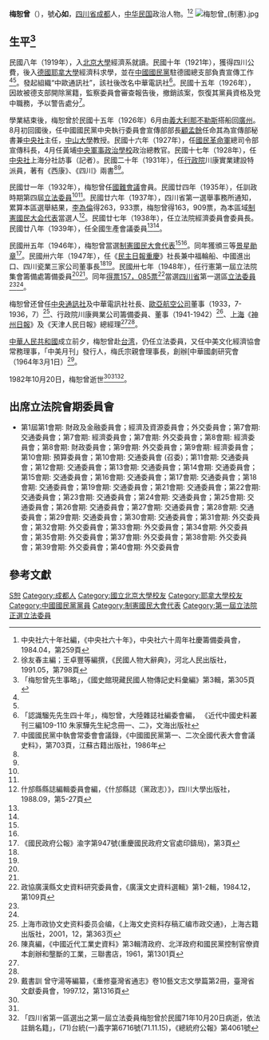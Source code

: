 {{Infobox Officeholder
|姓名= 梅恕曾
|圖像=File:梅恕曾.jpg
|圖像大小=200px
|圖像說明=  
|rank= 
| 字 = 號心如
| 號 =？
| 別名 
| birth_date = 1901年10月7日
| 出生地點=
| 逝世日期= 1982年10月20日
| 逝世地點=
| resting_place = ？
| 政黨 = 
| 其他政黨 = 
| 身高 = 
| 配偶 = 戴志廉
| 伴侶 = 
| 兒女 = 梅恒
| 父母 = 
| 親屬 = 
| 居住地 = 
| 學歷 = 
| 母校 = 
| 職業 = 
| 著作 = 
| 國籍=
| awards=
}}
'''梅恕曾'''（{{bd|1901年|10月7日|1982年|10月20日|catIdx=M梅}}），號'''心如'''，[[四川省|四川省]][[成都|成都]]人，[[中华民国|中华民国]]政治人物。<ref name=zys>中央社六十年社編，《中央社六十年》，中央社六十周年社慶籌備委員會，1984.04，第259頁</ref><ref name=xu>徐友春主編；王卓豐等編撰，《民國人物大辭典》，河北人民出版社，1991.05，第798頁</ref>
[[File:梅恕曾_(制憲).jpg|thumb]]
== 生平<ref>「梅恕曾先生事略」，《國史館現藏民國人物傳記史料彙編》第3輯，第305頁</ref> ==
民國八年（1919年），入[[北京大學|北京大學]]經濟系就讀。民國十年（1921年），獲得四川公費，後入[[德國|德國]][[耶拿大學|耶拿大學]]經濟科求學，並在[[中國國民黨|中國國民黨]]駐德國總支部負責宣傳工作<ref name=zys/><ref name=xu/>。發起組織“中歐通訊社”，該社後改名中華電訊社<ref>「認識騮先先生四十年」，梅恕曾，大陸雜誌社編委會編， 《近代中國史料叢刊三編109-110 朱家驊先生紀念冊一、二》，文海出版社</ref>。民國十五年（1926年），因故被德支部開除黨籍，監察委員會審查報告後，撤銷該案，恢復其黨員資格及党中職務，予以警告處分<ref>中國國民黨中執會常委會會議錄，《中國國民黨第一、二次全國代表大會會議史料》，第703頁，江蘇古籍出版社，1986年</ref>。

學業結束後，梅恕曾於民國十五年（1926年）6月由[[義大利|義大利]][[那不勒斯|那不勒斯]]搭船回[[廣州|廣州]]。8月初回國後，任中國國民黨中央執行委員會宣傳部部長[[顧孟餘|顧孟餘]]任命其為宣傳部秘書兼[[中央社|中央社]]主任，[[中山大學|中山大學]]教授。民國十六年（1927年），任[[國民革命軍|國民革命軍]]總司令部宣傳科長，4月任黃埔[[中央軍事政治學校|中央軍事政治學校]]政治總教官。民國十七年（1928年），任[[中央社|中央社]]上海分社訪事（記者）。民國二十年（1931年），任[[行政院|行政院]]川康實業建設特派員，著有《西康》、《四川》兩書<ref name=zys/><ref name=xu/>。

民國廿一年（1932年），梅恕曾任[[國難會議|國難會議]]會員。民國廿四年（1935年），任訓政時期第四屆[[立法委員|立法委員]]<ref name=zys/><ref name=xu/>。民國廿六年（1937年），四川省第一選舉事務所通知，累算本區選舉結果，[[李為倫|李為倫]]得263，933票，梅恕曾得163，909票，為本區域[[制憲國民大会代表|制憲國民大会代表]]當選人<ref>什邡縣縣誌編輯委員會編，《什邡縣誌（黨政志）》，四川大學出版社，1988.09，第5-27頁</ref>。民國廿七年（1938年），任立法院經濟委員會委員長。民國廿八年（1939年），任全國生產會議委員<ref name=zys/><ref name=xu/>。

民國卅五年（1946年），梅恕曾當選[[制憲國民大會代表|制憲國民大會代表]]<ref name=zys/><ref name=xu/>。同年獲頒三等[[景星勛章|景星勛章]]<ref>《國民政府公報》渝字第947號(重慶國民政府文官處印鑄局)，第3頁</ref>。民國卅六年（1947年），任《[[民主日報|民主日報]][[重慶|重慶]]》社長兼中福輪船、中國進出口、四川瓷業三家公司董事長<ref name=zys/><ref name=xu/>。民國卅七年（1948年），任行憲第一屆立法院集會籌備處籌備委員<ref name=zys/><ref name=xu/>。同年[[1948年中華民國立法委員選舉|得票157，085票]]<ref>政協廣漢縣文史資料研究委員會，《廣漢文史資料選輯》第1-2輯，1984.12，第109頁</ref>當選[[四川省|四川省]]第一選區[[第1屆中華民國立法委員|立法委員]]<ref name=zys/><ref name=xu/>。

梅恕曾还曾任[[中央通訊社|中央通訊社]]及中華電訊社社長、[[歐亞航空公司|歐亞航空公司]]董事（1933，7-1936，7）<ref>上海市政协文史资料委员会编，《上海文史资料存稿汇编市政交通》，上海古籍出版社，2001，12，第363页</ref>、行政院川康興業公司籌備委員、董事（1941-1942）<ref>陳真編，《中國近代工業史資料》第3輯清政府、北洋政府和國民黨控制官僚資本創辦和壟斷的工業，三聯書店，1961，第1301頁</ref>、[[上海|上海]]《[[神州日報|神州日報]]》及《天津人民日報》總經理<ref name=zys/><ref name=xu/>。

[[中華人民共和國|中華人民共和國]]成立前夕，梅恕曾赴[[台湾|台湾]]，仍任立法委員，又任中美文化經濟協會常務理事，「中美月刊」發行人，梅氏宗親會理事長，創辦[中華國劇研究會（1964年3月1日）<ref>戴書訓 曾守湯等編纂，《重修臺灣省通志》卷10藝文志文學篇第2冊，臺灣省文獻委員會，1997.12，第1316頁</ref>。

1982年10月20日，梅恕曾逝世<ref name=zys/><ref name=xu/><ref>「四川省第一區選出之第一屆立法委員梅恕曾於民國71年10月20日病逝，依法註銷名籍」，(71)台統(一)義字第6716號(71.11.15)，《總統府公報》第4061號</ref>。

== 出席立法院會期委員會 ==
*第1屆第1會期: 財政及金融委員會；經濟及資源委員會；外交委員會；第7會期: 交通委員會；第7會期: 經濟委員會；第7會期: 外交委員會；第8會期: 經濟委員會；第8會期: 財政委員會；第9會期: 外交委員會；第9會期: 經濟委員會；第10會期: 預算委員會；第10會期: 交通委員會 (召委)；第11會期: 交通委員會；第12會期: 交通委員會；第13會期: 交通委員會；第14會期: 交通委員會；第15會期: 交通委員會；第16會期: 交通委員會；第17會期: 交通委員會；第18會期: 交通委員會；第19會期: 交通委員會；第21會期: 交通委員會；第22會期: 交通委員會；第23會期: 交通委員會；第24會期: 交通委員會；第25會期: 交通委員會；第26會期: 交通委員會；第27會期: 交通委員會；第28會期: 交通委員會；第29會期: 交通委員會；第30會期: 交通委員會；第31會期: 外交委員會；第32會期: 外交委員會；第33會期: 外交委員會；第34會期: 外交委員會；第35會期: 外交委員會；第37會期: 外交委員會；第38會期: 外交委員會；第39會期: 外交委員會；第40會期: 外交委員會

== 參考文獻 ==
{{reflist}}
{{第4屆中華民國訓政時期立法委員名單}}
{{中華民國第一屆立法委員}}
{{第1屆中華民國立法委員四川省名單}}
{{DEFAULTSORT:Mei梅}}
[[Category:梅姓|S恕]]
[[Category:成都人|Category:成都人]]
[[Category:國立北京大學校友|Category:國立北京大學校友]]
[[Category:耶拿大學校友|Category:耶拿大學校友]]
[[Category:中國國民黨黨員|Category:中國國民黨黨員]]
[[Category:制憲國民大會代表|Category:制憲國民大會代表]]
[[Category:第一屆立法院正選立法委員|Category:第一屆立法院正選立法委員]]